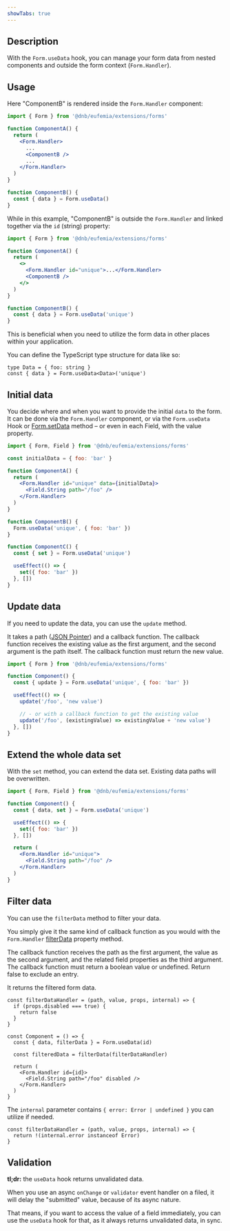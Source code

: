 ```yaml
---
showTabs: true
---
```


## Description

With the `Form.useData` hook, you can manage your form data from nested components and outside the form context (`Form.Handler`).

## Usage

Here "ComponentB" is rendered inside the `Form.Handler` component:

```jsx
import { Form } from '@dnb/eufemia/extensions/forms'

function ComponentA() {
  return (
    <Form.Handler>
      ...
      <ComponentB />
      ...
    </Form.Handler>
  )
}

function ComponentB() {
  const { data } = Form.useData()
}
```

While in this example, "ComponentB" is outside the `Form.Handler` and linked together via the `id` (string) property:

```jsx
import { Form } from '@dnb/eufemia/extensions/forms'

function ComponentA() {
  return (
    <>
      <Form.Handler id="unique">...</Form.Handler>
      <ComponentB />
    </>
  )
}

function ComponentB() {
  const { data } = Form.useData('unique')
}
```

This is beneficial when you need to utilize the form data in other places within your application.

You can define the TypeScript type structure for data like so:

```tsx
type Data = { foo: string }
const { data } = Form.useData<Data>('unique')
```

## Initial data

You decide where and when you want to provide the initial `data` to the form. It can be done via the `Form.Handler` component, or via the `Form.useData` Hook or [Form.setData](/uilib/extensions/forms/extended-features/Form/setData/) method – or even in each Field, with the value property.

```jsx
import { Form, Field } from '@dnb/eufemia/extensions/forms'

const initialData = { foo: 'bar' }

function ComponentA() {
  return (
    <Form.Handler id="unique" data={initialData}>
      <Field.String path="/foo" />
    </Form.Handler>
  )
}

function ComponentB() {
  Form.useData('unique', { foo: 'bar' })
}

function ComponentC() {
  const { set } = Form.useData('unique')

  useEffect(() => {
    set({ foo: 'bar' })
  }, [])
}
```

## Update data

If you need to update the data, you can use the `update` method.

It takes a path ([JSON Pointer](/uilib/extensions/forms/getting-started/#what-is-a-json-pointer)) and a callback function. The callback function receives the existing value as the first argument, and the second argument is the path itself. The callback function must return the new value.

```jsx
import { Form } from '@dnb/eufemia/extensions/forms'

function Component() {
  const { update } = Form.useData('unique', { foo: 'bar' })

  useEffect(() => {
    update('/foo', 'new value')

    // - or with a callback function to get the existing value
    update('/foo', (existingValue) => existingValue + 'new value')
  }, [])
}
```

## Extend the whole data set

With the `set` method, you can extend the data set. Existing data paths will be overwritten.

```jsx
import { Form, Field } from '@dnb/eufemia/extensions/forms'

function Component() {
  const { data, set } = Form.useData('unique')

  useEffect(() => {
    set({ foo: 'bar' })
  }, [])

  return (
    <Form.Handler id="unique">
      <Field.String path="/foo" />
    </Form.Handler>
  )
}
```

## Filter data

You can use the `filterData` method to filter your data.

You simply give it the same kind of callback function as you would with the `Form.Handler` [filterData](/uilib/extensions/forms/extended-features/Form/Handler/demos/#filter-your-data) property method.

The callback function receives the path as the first argument, the value as the second argument, and the related field properties as the third argument. The callback function must return a boolean value or undefined. Return false to exclude an entry.

It returns the filtered form data.

```tsx
const filterDataHandler = (path, value, props, internal) => {
  if (props.disabled === true) {
    return false
  }
}

const Component = () => {
  const { data, filterData } = Form.useData(id)

  const filteredData = filterData(filterDataHandler)

  return (
    <Form.Handler id={id}>
      <Field.String path="/foo" disabled />
    </Form.Handler>
  )
}
```

The `internal` parameter contains `{ error: Error | undefined }` you can utilize if needed.

```tsx
const filterDataHandler = (path, value, props, internal) => {
  return !(internal.error instanceof Error)
}
```

## Validation

**tl;dr:** the `useData` hook returns unvalidated data.

When you use an async `onChange` or `validator` event handler on a filed, it will delay the "submitted" value, because of its async nature.

That means, if you want to access the value of a field immediately, you can use the `useData` hook for that, as it always returns unvalidated data, in sync.
